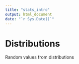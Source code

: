 ```yaml
---
title: "stats_intro"
output: html_document
date: "`r Sys.Date()`"
---
```


# Distributions

Random values from distributions

